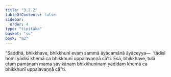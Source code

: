```yaml
---
title: "3.2.2"
tableOfContents: false
sidebar:
  order: 4
type: "tipitaka"
basket: "su"
book: "a2"
---
```



<DynamicBreadcrumb />

<Division number="132" book="a2" bookNo="15" page="87">

<Paragraph number="218" book="a2">
“Saddhā, bhikkhave, bhikkhunī evaṃ sammā āyācamānā āyāceyya—  ‘tādisī homi yādisī khemā ca bhikkhunī uppalavaṇṇā cā’ti. Esā, bhikkhave, tulā etaṃ pamāṇaṃ mama sāvikānaṃ bhikkhunīnaṃ yadidaṃ khemā ca bhikkhunī uppalavaṇṇā cā”ti.
</Paragraph>
</Division>